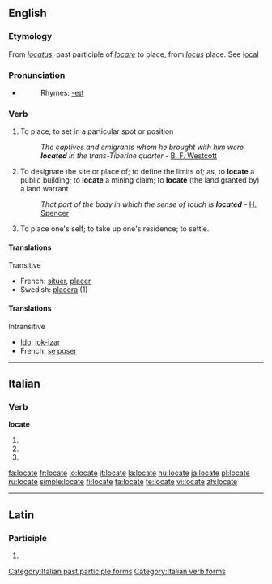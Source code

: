 ==English==

===Etymology===
From {{L.}} ''[[locatus]]'', past participle of ''[[locare]]'' to place, from ''[[locus]]'' place. See [[local]]

===Pronunciation===
*{{audio|en-us-locate.ogg|Audio (US)}}
*:Rhymes: [[Rhymes:English:-eɪt|-eɪt]]

===Verb===
{{en-verb|locat|ing}}

#{{transitive}} To place; to set in a particular spot or position
#:''The captives and emigrants whom he brought with him were '''located''' in the trans-Tiberine quarter'' - [[:w:Brooke Foss Westcott|B. F. Westcott]]
#{{transitive}} To designate the site or place of; to define the limits of; as, to '''locate''' a public building; to '''locate''' a mining claim; to '''locate''' (the land granted by) a land warrant
#:''That part of the body in which the sense of touch is '''located''''' - [[:w:Spencer (surname)#H|H. Spencer]]
#{{intransitive}} {{colloquial}} To place one's self; to take up one's residence; to settle.

====Translations====
Transitive
{{top}}
*French: [[situer]], [[placer]]
*Swedish: [[placera]] (1)
{{bottom}}

====Translations====
Intransitive
{{top}}
*[[Ido]]: [[lok-izar]]
*French: [[se poser]]
{{bottom}}

----

==Italian==

===Verb===
'''locate'''

# {{form of|[[second-person|Second-person]] [[plural]] [[present tense]]|[[locare#Italian|locare]]|lang=Italian}}
# {{form of|Second-person plural [[imperative]]|locare#Italian|locare|lang=Italian}}
# {{form of|[[feminine|Feminine]] plural|[[locato]]}}

[[Category:Italian past participle forms]]
[[Category:Italian verb forms]]

[[fa:locate]]
[[fr:locate]]
[[io:locate]]
[[it:locate]]
[[la:locate]]
[[hu:locate]]
[[ja:locate]]
[[pl:locate]]
[[ru:locate]]
[[simple:locate]]
[[fi:locate]]
[[ta:locate]]
[[te:locate]]
[[vi:locate]]
[[zh:locate]]

----
==Latin==
===Participle===
{{la-part-form|locāte}}

# {{inflection of|[[locatus#Latin|locātus]]||voc|m|s|lang=la}}

{{rfc-auto}}